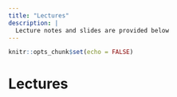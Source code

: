 ```yaml
---
title: "Lectures"
description: |
  Lecture notes and slides are provided below
---
```


```r
knitr::opts_chunk$set(echo = FALSE)
```

# Lectures
